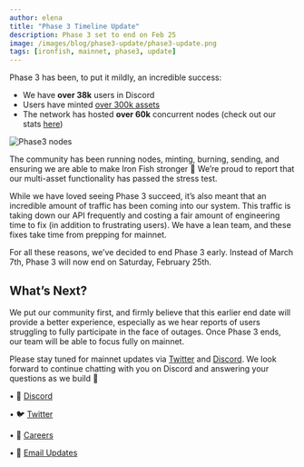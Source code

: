 ```yaml
---
author: elena
title: "Phase 3 Timeline Update"
description: Phase 3 set to end on Feb 25
image: /images/blog/phase3-update/phase3-update.png
tags: [ironfish, mainnet, phase3, update]
---
```


Phase 3 has been, to put it mildly, an incredible success:

- We have **over 38k** users in Discord
- Users have minted [over 300k assets](http://www.oreoscan.info/en/assets)
- The network has hosted **over 60k** concurrent nodes (check out our stats [here](https://stats.ironfish.network/?orgId=1))

![Phase3 nodes](/images/blog/phase3-update/phase3-nodes.png)

The community has been running nodes, minting, burning, sending, and ensuring we are able to make Iron Fish stronger 🙌 We’re proud to report that our multi-asset functionality has passed the stress test.

While we have loved seeing Phase 3 succeed, it’s also meant that an incredible amount of traffic has been coming into our system. This traffic is taking down our API frequently and costing a fair amount of engineering time to fix (in addition to frustrating users). We have a lean team, and these fixes take time from prepping for mainnet.

For all these reasons, we’ve decided to end Phase 3 early. Instead of March 7th, Phase 3 will now end on Saturday, February 25th.

## What’s Next?

We put our community first, and firmly believe that this earlier end date will provide a better experience, especially as we hear reports of users struggling to fully participate in the face of outages. Once Phase 3 ends, our team will be able to focus fully on mainnet.

Please stay tuned for mainnet updates via [Twitter](https://twitter.com/ironfishcrypto) and [Discord](https://discord.ironfish.network). We look forward to continue chatting with you on Discord and answering your questions as we build 🙏

• 🎤 [Discord](https://discord.ironfish.network)

• 🐦 [Twitter](https://twitter.com/ironfishcrypto)

• 🚀 [Careers](https://ironfish.network/careers)

• 📧 [Email Updates](https://ironfish.network/#email-signup)
